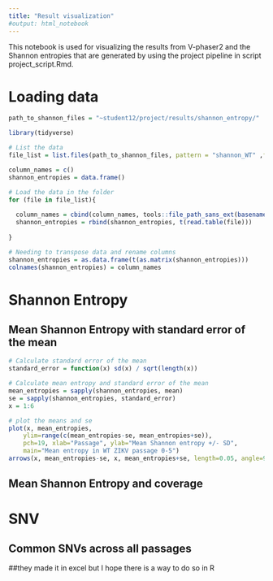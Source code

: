 ```yaml
---
title: "Result visualization"
#output: html_notebook
---
```

This notebook is used for visualizing the results from V-phaser2 and the Shannon entropies that are generated by using the project pipeline in script project_script.Rmd. 

# Loading data
```r
path_to_shannon_files = "~student12/project/results/shannon_entropy/"

library(tidyverse)

# List the data
file_list = list.files(path_to_shannon_files, pattern = "shannon_WT" ,full.names = TRUE)

column_names = c()
shannon_entropies = data.frame()

# Load the data in the folder
for (file in file_list){
  
  column_names = cbind(column_names, tools::file_path_sans_ext(basename(file)))
  shannon_entropies = rbind(shannon_entropies, t(read.table(file)))
  
}

# Needing to transpose data and rename columns
shannon_entropies = as.data.frame(t(as.matrix(shannon_entropies)))
colnames(shannon_entropies) = column_names

```

# Shannon Entropy
## Mean Shannon Entropy with standard error of the mean
```r
# Calculate standard error of the mean
standard_error = function(x) sd(x) / sqrt(length(x))

# Calculate mean entropy and standard error of the mean
mean_entropies = sapply(shannon_entropies, mean)
se = sapply(shannon_entropies, standard_error)
x = 1:6
```

```r
# plot the means and se
plot(x, mean_entropies,
    ylim=range(c(mean_entropies-se, mean_entropies+se)),
    pch=19, xlab="Passage", ylab="Mean Shannon entropy +/- SD",
    main="Mean entropy in WT ZIKV passage 0-5")
arrows(x, mean_entropies-se, x, mean_entropies+se, length=0.05, angle=90, code=3)

```


## Mean Shannon Entropy and coverage


# SNV
## Common SNVs across all passages
##they made it in excel but I hope there is a way to do so in R 






